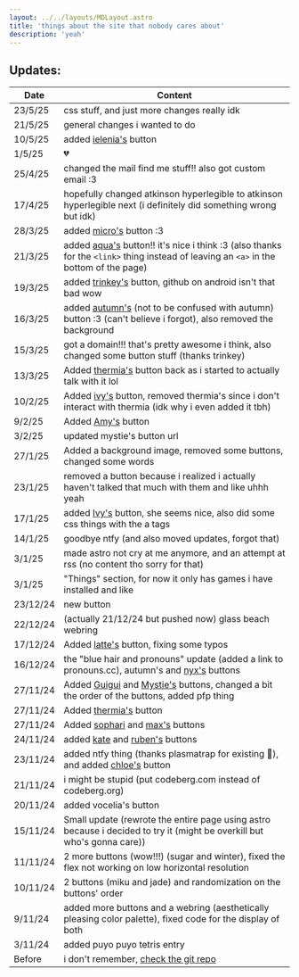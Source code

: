 ```yaml
---
layout: ../../layouts/MDLayout.astro
title: 'things about the site that nobody cares about'
description: 'yeah'
---
```


## Updates:
|Date|Content|
|-|-|
|23/5/25|css stuff, and just more changes really idk|
|21/5/25|general changes i wanted to do|
|10/5/25|added [ielenia's](https://ielenia.lgbt) button|
|1/5/25|:broken_heart:|
|25/4/25|changed the mail find me stuff!! also got custom email :3|
|17/4/25|hopefully changed atkinson hyperlegible to atkinson hyperlegible next (i definitely did something wrong but idk)|
|28/3/25|added [micro's](https://microspinny.zip) button :3|
|21/3/25|added [aqua's](https://aquamarine.gay) button!! it's nice i think :3 (also thanks for the `<link>` thing instead of leaving an `<a>` in the bottom of the page)|
|19/3/25|added [trinkey's](https://trinkey.com) button, github on android isn't that bad wow|
|16/3/25|added [autumn's](https://0xportal.dev/) (not to be confused with autumn) button :3 (can't believe i forgot), also removed the background|
|15/3/25|got a domain!!! that's pretty awesome i think, also changed some button stuff (thanks trinkey)|
|13/3/25|Added [thermia's](https://girlthi.ng/~thermia/) button back as i started to actually talk with it lol|
|10/2/25|Added [ivy's](https://i1vy.moe) button, removed thermia's since i don't interact with thermia (idk why i even added it tbh)|
|9/2/25|Added [Amy's](https://hatsusixty.in/fdas) button|
|3/2/25|updated mystie's button url|
|27/1/25|Added a background image, removed some buttons, changed some words|
|23/1/25|removed a button because i realized i actually haven't talked that much with them and like uhhh yeah|
|17/1/25|added [Ivy's](https://cosyivy.xyz/) button, she seems nice, also did some css things with the a tags|
|14/1/25|goodbye ntfy (and also moved updates, forgot that)|
|3/1/25|made astro not cry at me anymore, and an attempt at rss (no content tho sorry for that)|
|3/1/25|"Things" section, for now it only has games i have installed and like|
|23/12/24|new button|
|22/12/24|(actually 21/12/24 but pushed now) glass beach webring|
|17/12/24|Added [latte's](https://lattemacchiato.dev/) button, fixing some typos|
|16/12/24|the "blue hair and pronouns" update (added a link to pronouns.cc), autumn's and [nyx's]() buttons|
|27/11/24|Added [Guigui](https://guigui.aerocity.site/) and [Mystie's](https://mystie.nya.pub/) buttons, changed a bit the order of the buttons, added pfp thing|
|27/11/24|Added [thermia's](https://girlthi.ng/~thermia/) button|
|27/11/24|Added [sophari](https://sophari.org) and [max's](https://maxy.top) buttons|
|24/11/24|added [kate](https://gayest.dev) and [ruben's](https://synth.download/) buttons|
|23/11/24|added ntfy thing (thanks plasmatrap for existing :pray:), and added [chloe's](https://blog.catwithaclari.net) button|
|21/11/24|i might be stupid (put codeberg.com instead of codeberg.org)|
|20/11/24|added vocelia's button|
|15/11/24|Small update (rewrote the entire page using astro because i decided to try it (might be overkill but who's gonna care))|
|11/11/24|2 more buttons (wow!!!) (sugar and winter), fixed the flex not working on low horizontal resolution|
|10/11/24|2 buttons (miku and jade) and randomization on the buttons' order|
|9/11/24|added more buttons and a webring (aesthetically pleasing color palette), fixed code for the display of both|
|3/11/24|added puyo puyo tetris entry|
|Before|i don't remember, [check the git repo](https://github.com/benjiae/page)|
